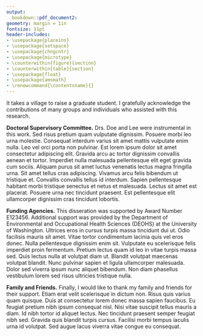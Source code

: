 ```yaml
---
output:
  bookdown::pdf_document2:
geometry: margin = 1in
fontsize: 11pt
header-includes:
- \usepackage{placeins}
- \usepackage{setspace}
- \usepackage{chngcntr}
- \usepackage{microtype}
- \counterwithin{figure}{section}
- \counterwithin{table}{section}
- \usepackage{float}
- \usepackage{amsmath}
- \renewcommand{\contentsname}{}
---
```


\linespread{1}\selectfont

It takes a village to raise a graduate student. I gratefully acknowledge the contributions of many groups and individuals who assisted with this research.

**Doctoral Supervisory Committee.** Drs. Doe and Lee were instrumental in this work. Sed risus pretium quam vulputate dignissim. Posuere morbi leo urna molestie. Consequat interdum varius sit amet mattis vulputate enim nulla. Leo vel orci porta non pulvinar. Est lorem ipsum dolor sit amet consectetur adipiscing elit. Gravida arcu ac tortor dignissim convallis aenean et tortor. Imperdiet nulla malesuada pellentesque elit eget gravida cum sociis. Aliquam purus sit amet luctus venenatis lectus magna fringilla urna. Sit amet tellus cras adipiscing. Vivamus arcu felis bibendum ut tristique et. Convallis convallis tellus id interdum. Sapien pellentesque habitant morbi tristique senectus et netus et malesuada. Lectus sit amet est placerat. Posuere urna nec tincidunt praesent. Est pellentesque elit ullamcorper dignissim cras tincidunt lobortis.

**Funding Agencies.** This disseration was supported by Award Number E123456. Additional support was provided by the Department of Environmental and Occupational Health Sciences (DEOHS) at the University of Washington. Ultrices eros in cursus turpis massa tincidunt dui ut. Odio facilisis mauris sit amet. Vitae tortor condimentum lacinia quis vel eros donec. Nulla pellentesque dignissim enim sit. Vulputate eu scelerisque felis imperdiet proin fermentum. Pretium lectus quam id leo in vitae turpis massa sed. Quis lectus nulla at volutpat diam ut. Blandit volutpat maecenas volutpat blandit. Nunc pulvinar sapien et ligula ullamcorper malesuada. Dolor sed viverra ipsum nunc aliquet bibendum. Non diam phasellus vestibulum lorem sed risus ultricies tristique nulla.

**Family and Friends.** Finally, I would like to thank my family and friends for their support. Etiam erat velit scelerisque in dictum non. Risus quis varius quam quisque. Duis at consectetur lorem donec massa sapien faucibus. Eu feugiat pretium nibh ipsum consequat nisl. Nisi vitae suscipit tellus mauris a diam. Id nibh tortor id aliquet lectus. Nec tincidunt praesent semper feugiat nibh sed. Gravida quis blandit turpis cursus. Facilisi morbi tempus iaculis urna id volutpat. Sed augue lacus viverra vitae congue eu consequat.